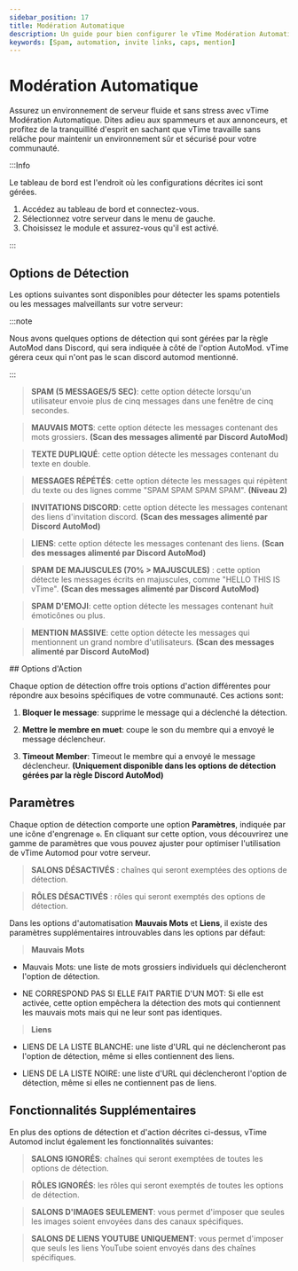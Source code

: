 ```yaml
---
sidebar_position: 17
title: Modération Automatique
description: Un guide pour bien configurer le vTime Modération Automatique pour votre serveur
keywords: [Spam, automation, invite links, caps, mention]
---
```


# Modération Automatique

Assurez un environnement de serveur fluide et sans stress avec vTime Modération Automatique. Dites adieu aux spammeurs et aux annonceurs, et profitez de la tranquillité d'esprit en sachant que vTime travaille sans relâche pour maintenir un environnement sûr et sécurisé pour votre communauté.

:::Info

Le tableau de bord est l'endroit où les configurations décrites ici sont gérées.

1. Accédez au tableau de bord et connectez-vous.
2. Sélectionnez votre serveur dans le menu de gauche.
3. Choisissez le module et assurez-vous qu'il est activé.

:::

## Options de Détection

Les options suivantes sont disponibles pour détecter les spams potentiels ou les messages malveillants sur votre serveur:

:::note

Nous avons quelques options de détection qui sont gérées par la règle AutoMod dans Discord, qui sera indiquée à côté de l'option AutoMod. vTime gérera ceux qui n'ont pas le scan discord automod mentionné.

:::

> **SPAM (5 MESSAGES/5 SEC)**: cette option détecte lorsqu'un utilisateur envoie plus de cinq messages dans une fenêtre de cinq secondes.

> **MAUVAIS MOTS**: cette option détecte les messages contenant des mots grossiers. **(Scan des messages alimenté par Discord AutoMod)**

> **TEXTE DUPLIQUÉ**: cette option détecte les messages contenant du texte en double.

> **MESSAGES RÉPÉTÉS**: cette option détecte les messages qui répètent du texte ou des lignes comme "SPAM SPAM SPAM SPAM". **(Niveau 2)**

> **INVITATIONS DISCORD**: cette option détecte les messages contenant des liens d'invitation discord. **(Scan des messages alimenté par Discord AutoMod)**

> **LIENS**: cette option détecte les messages contenant des liens. **(Scan des messages alimenté par Discord AutoMod)**

> **SPAM DE MAJUSCULES (70% > MAJUSCULES)** : cette option détecte les messages écrits en majuscules, comme "HELLO THIS IS vTime". **(Scan des messages alimenté par Discord AutoMod)**

> **SPAM D'EMOJI**: cette option détecte les messages contenant huit émoticônes ou plus.

> **MENTION MASSIVE**: cette option détecte les messages qui mentionnent un grand nombre d'utilisateurs. **(Scan des messages alimenté par Discord AutoMod)**

## Options d'Action

Chaque option de détection offre trois options d'action différentes pour répondre aux besoins spécifiques de votre communauté. Ces actions sont:

1. **Bloquer le message**: supprime le message qui a déclenché la détection.

2. **Mettre le membre en muet**: coupe le son du membre qui a envoyé le message déclencheur.

3. **Timeout Member**: Timeout le membre qui a envoyé le message déclencheur. **(Uniquement disponible dans les options de détection gérées par la règle Discord AutoMod)**

## Paramètres

Chaque option de détection comporte une option **Paramètres**, indiquée par une icône d'engrenage `⚙️`. En cliquant sur cette option, vous découvrirez une gamme de paramètres que vous pouvez ajuster pour optimiser l'utilisation de vTime Automod pour votre serveur.

> **SALONS DÉSACTIVÉS** : chaînes qui seront exemptées des options de détection.

> **RÔLES DÉSACTIVÉS** : rôles qui seront exemptés des options de détection.

Dans les options d'automatisation **Mauvais Mots** et **Liens**, il existe des paramètres supplémentaires introuvables dans les options par défaut:

> **Mauvais Mots**

- Mauvais Mots: une liste de mots grossiers individuels qui déclencheront l'option de détection.

- NE CORRESPOND PAS SI ELLE FAIT PARTIE D'UN MOT: Si elle est activée, cette option empêchera la détection des mots qui contiennent les mauvais mots mais qui ne leur sont pas identiques.

> **Liens**

- LIENS DE LA LISTE BLANCHE: une liste d'URL qui ne déclencheront pas l'option de détection, même si elles contiennent des liens.

- LIENS DE LA LISTE NOIRE: une liste d'URL qui déclencheront l'option de détection, même si elles ne contiennent pas de liens.

## Fonctionnalités Supplémentaires

En plus des options de détection et d'action décrites ci-dessus, vTime Automod inclut également les fonctionnalités suivantes:

> **SALONS IGNORÉS**: chaînes qui seront exemptées de toutes les options de détection.

> **RÔLES IGNORÉS**: les rôles qui seront exemptés de toutes les options de détection.

> **SALONS D'IMAGES SEULEMENT**: vous permet d'imposer que seules les images soient envoyées dans des canaux spécifiques.

> **SALONS DE LIENS YOUTUBE UNIQUEMENT**: vous permet d'imposer que seuls les liens YouTube soient envoyés dans des chaînes spécifiques.
